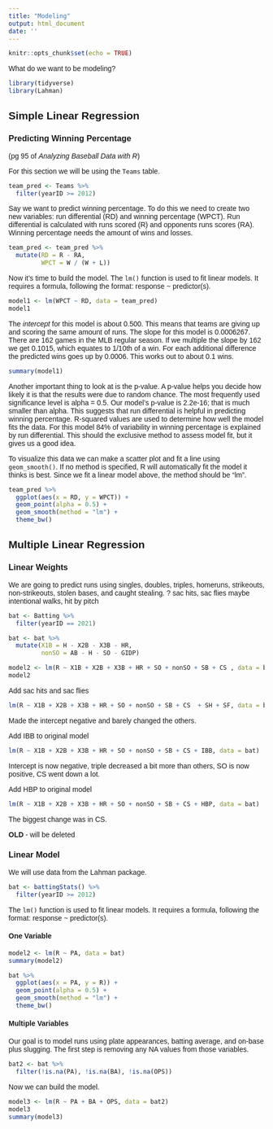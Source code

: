 ```yaml
---
title: "Modeling"
output: html_document
date: ''
---
```


<link rel="preconnect" href="https://fonts.googleapis.com">
<link rel="preconnect" href="https://fonts.gstatic.com" crossorigin>
<link href="https://fonts.googleapis.com/css2?family=Open+Sans:wght@300&family=Source+Sans+Pro&display=swap" rel="stylesheet">
<style>

body{
font-family: 'Source Sans Pro', sans-serif;
}

</style>

```r
knitr::opts_chunk$set(echo = TRUE)
```

What do we want to be modeling?

```r
library(tidyverse)
library(Lahman)
```

## Simple Linear Regression 

### Predicting Winning Percentage
(pg 95 of _Analyzing Baseball Data with R_)

For this section we will be using the `Teams` table. 

```r
team_pred <- Teams %>% 
  filter(yearID >= 2012)
```

Say we want to predict winning percentage. To do this we need to create two new variables: run differential (RD) and winning percentage (WPCT). Run differential is calculated with runs scored (R) and opponents runs scores (RA). Winning percentage needs the amount of wins and losses. 

```r
team_pred <- team_pred %>% 
  mutate(RD = R - RA,
         WPCT = W / (W + L))
```

Now it's time to build the model. The `lm()` function is used to fit linear models. It requires a formula, following the format: response ~ predictor(s).

```r
model1 <- lm(WPCT ~ RD, data = team_pred)
model1
```

The _intercept_ for this model is about 0.500. This means that teams are giving up and scoring the same amount of runs. The slope for this model is 0.0006267. There are 162 games in the MLB regular season. If we multiple the slope by 162 we get 0.1015, which equates to 1/10th of a win. For each additional difference the predicted wins goes up by 0.0006. This works out to about 0.1 wins. 

```r
summary(model1)
```

Another important thing to look at is the p-value. A p-value helps you decide how likely it is that the results were due to random chance. The most frequently used significance level is alpha = 0.5. Our model's p-value is 2.2e-16; that is much smaller than alpha. This suggests that run differential is helpful in predicting winning percentage. R-squared values are used to determine how well the model fits the data. For this model 84% of variability in winning percentage is explained by run differential. This should the exclusive method to assess model fit, but it gives us a good idea. 

To visualize this data we can make a scatter plot and fit a line using `geom_smooth()`. If no method is specified, R will automatically fit the model it thinks is best. Since we fit a linear model above, the method should be "lm".

```r
team_pred %>% 
  ggplot(aes(x = RD, y = WPCT)) +
  geom_point(alpha = 0.5) +
  geom_smooth(method = "lm") +
  theme_bw()
```


## Multiple Linear Regression

### Linear Weights

We are going to predict runs using singles, doubles, triples, homeruns, strikeouts, non-strikeouts, stolen bases, and caught stealing. 
? sac hits, sac flies
maybe intentional walks, hit by pitch

```r
bat <- Batting %>% 
  filter(yearID == 2021)
```

```r
bat <- bat %>% 
  mutate(X1B = H - X2B - X3B - HR,
         nonSO = AB - H - SO - GIDP)
```

```r
model2 <- lm(R ~ X1B + X2B + X3B + HR + SO + nonSO + SB + CS , data = bat)
model2
```

Add sac hits and sac flies
```r
lm(R ~ X1B + X2B + X3B + HR + SO + nonSO + SB + CS  + SH + SF, data = bat)

```
Made the intercept negative and barely changed the others. 


Add IBB to original model
```r
lm(R ~ X1B + X2B + X3B + HR + SO + nonSO + SB + CS + IBB, data = bat)
```
Intercept is now negative, triple decreased a bit more than others, SO is now positive, CS went down a lot.


Add HBP to original model
```r
lm(R ~ X1B + X2B + X3B + HR + SO + nonSO + SB + CS + HBP, data = bat)
```
The biggest change was in CS.




**OLD** - will be deleted


### Linear Model

We will use data from the Lahman package.
```r
bat <- battingStats() %>% 
  filter(yearID >= 2012)
```

The `lm()` function is used to fit linear models. It requires a formula, following the format: response ~ predictor(s).

#### One Variable

```r
model2 <- lm(R ~ PA, data = bat)
summary(model2)
```

```r
bat %>% 
  ggplot(aes(x = PA, y = R)) +
  geom_point(alpha = 0.5) +
  geom_smooth(method = "lm") +
  theme_bw()
```

#### Multiple Variables

Our goal is to model runs using plate appearances, batting average, and on-base plus slugging. The first step is removing any NA values from those variables.

```r
bat2 <- bat %>% 
  filter(!is.na(PA), !is.na(BA), !is.na(OPS))
```

Now we can build the model. 

```r
model3 <- lm(R ~ PA + BA + OPS, data = bat2)
model3
summary(model3)
```










